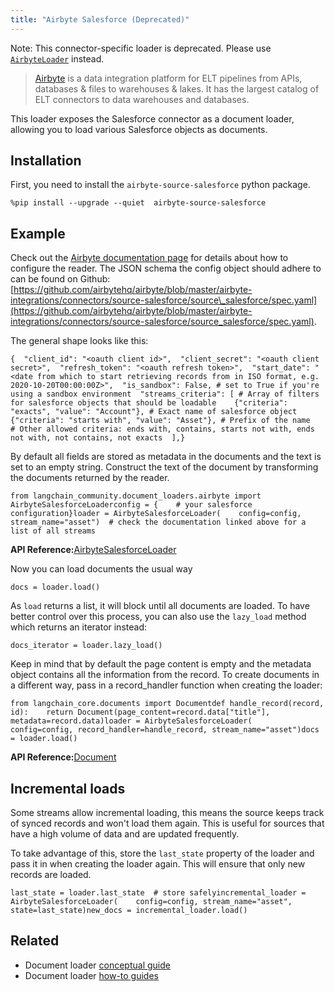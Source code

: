 ```yaml
---
title: "Airbyte Salesforce (Deprecated)"
---
```


Note: This connector-specific loader is deprecated. Please use [`AirbyteLoader`](/oss/integrations/document_loaders/airbyte) instead.

> [Airbyte](https://github.com/airbytehq/airbyte) is a data integration platform for ELT pipelines from APIs, databases & files to warehouses & lakes. It has the largest catalog of ELT connectors to data warehouses and databases.

This loader exposes the Salesforce connector as a document loader, allowing you to load various Salesforce objects as documents.

## Installation

First, you need to install the `airbyte-source-salesforce` python package.

```
%pip install --upgrade --quiet  airbyte-source-salesforce
```

## Example

Check out the [Airbyte documentation page](https://docs.airbyte.com/integrations/sources/salesforce/) for details about how to configure the reader. The JSON schema the config object should adhere to can be found on Github: [https://github.com/airbytehq/airbyte/blob/master/airbyte-integrations/connectors/source-salesforce/source\_salesforce/spec.yaml](https://github.com/airbytehq/airbyte/blob/master/airbyte-integrations/connectors/source-salesforce/source_salesforce/spec.yaml).

The general shape looks like this:

```
{  "client_id": "<oauth client id>",  "client_secret": "<oauth client secret>",  "refresh_token": "<oauth refresh token>",  "start_date": "<date from which to start retrieving records from in ISO format, e.g. 2020-10-20T00:00:00Z>",  "is_sandbox": False, # set to True if you're using a sandbox environment  "streams_criteria": [ # Array of filters for salesforce objects that should be loadable    {"criteria": "exacts", "value": "Account"}, # Exact name of salesforce object    {"criteria": "starts with", "value": "Asset"}, # Prefix of the name    # Other allowed criteria: ends with, contains, starts not with, ends not with, not contains, not exacts  ],}
```

By default all fields are stored as metadata in the documents and the text is set to an empty string. Construct the text of the document by transforming the documents returned by the reader.

```
from langchain_community.document_loaders.airbyte import AirbyteSalesforceLoaderconfig = {    # your salesforce configuration}loader = AirbyteSalesforceLoader(    config=config, stream_name="asset")  # check the documentation linked above for a list of all streams
```

**API Reference:**[AirbyteSalesforceLoader](https://python.langchain.com/api_reference/community/document_loaders/langchain_community.document_loaders.airbyte.AirbyteSalesforceLoader.html)

Now you can load documents the usual way

```
docs = loader.load()
```

As `load` returns a list, it will block until all documents are loaded. To have better control over this process, you can also use the `lazy_load` method which returns an iterator instead:

```
docs_iterator = loader.lazy_load()
```

Keep in mind that by default the page content is empty and the metadata object contains all the information from the record. To create documents in a different way, pass in a record\_handler function when creating the loader:

```
from langchain_core.documents import Documentdef handle_record(record, id):    return Document(page_content=record.data["title"], metadata=record.data)loader = AirbyteSalesforceLoader(    config=config, record_handler=handle_record, stream_name="asset")docs = loader.load()
```

**API Reference:**[Document](https://python.langchain.com/api_reference/core/documents/langchain_core.documents.base.Document.html)

## Incremental loads

Some streams allow incremental loading, this means the source keeps track of synced records and won't load them again. This is useful for sources that have a high volume of data and are updated frequently.

To take advantage of this, store the `last_state` property of the loader and pass it in when creating the loader again. This will ensure that only new records are loaded.

```
last_state = loader.last_state  # store safelyincremental_loader = AirbyteSalesforceLoader(    config=config, stream_name="asset", state=last_state)new_docs = incremental_loader.load()
```

## Related

* Document loader [conceptual guide](/oss/concepts/document_loaders)
* Document loader [how-to guides](/oss/how_to/#document-loaders)
